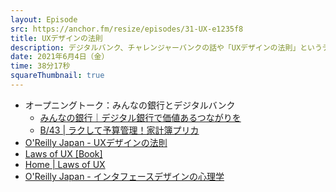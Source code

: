 ```yaml
---
layout: Episode
src: https://anchor.fm/resize/episodes/31-UX-e1235f8
title: UXデザインの法則
description: デジタルバンク、チャレンジャーバンクの話や「UXデザインの法則」というデザイン×心理学というテーマの本の感想とともに、デザイナーの責任などについても話しました。
date: 2021年6月4日（金）
time: 38分17秒
squareThumbnail: true
---
```


- オープニングトーク：みんなの銀行とデジタルバンク
    - [みんなの銀行｜デジタル銀行で価値あるつながりを](https://www.minna-no-ginko.com/)
    - [B/43 | ラクして予算管理！家計簿プリカ](https://b43.jp/)
- [O'Reilly Japan - UXデザインの法則](https://www.oreilly.co.jp/books/9784873119496/)
- [Laws of UX [Book]](https://www.oreilly.com/library/view/laws-of-ux/9781492055303/)
- [Home | Laws of UX](https://lawsofux.com/)
- [O'Reilly Japan - インタフェースデザインの心理学](https://www.oreilly.co.jp/books/9784873115573/)
